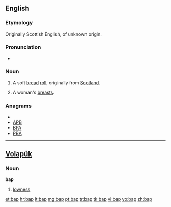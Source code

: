 {{also|bắp}}
==English==

===Etymology===
Originally Scottish English, of unknown origin.

===Pronunciation===
* {{IPA|/bæp/}}

===Noun===
{{en-noun}}

# A soft [[bread]] [[roll]], originally from [[Scotland]].
# {{British|slang|in plural}} A woman's [[breasts]].

===Anagrams===
* {{alphagram|abp}}
* [[APB#English|APB]]
* [[BPA#English|BPA]]
* [[PBA#English|PBA]]


----

==[[Volapük]]==

===Noun===
'''bap'''

# [[lowness]]

[[et:bap]]
[[hr:bap]]
[[lt:bap]]
[[mg:bap]]
[[pt:bap]]
[[tr:bap]]
[[tk:bap]]
[[vi:bap]]
[[vo:bap]]
[[zh:bap]]